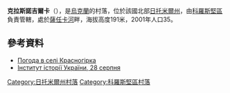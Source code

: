 {{coord|50|48|33|N|28|26|36|E|scale:30000|display=title}}

'''克拉斯諾吉爾卡'''（{{lang-uk|Красногірка}}），是[[烏克蘭|烏克蘭]]的村落，位於該國北部[[日托米爾州|日托米爾州]]，由[[科羅斯堅區|科羅斯堅區]]負責管轄，處於[[薩任卡河_(烏日河支流)|薩任卡河]]畔，海拔高度191米，2001年人口35。

==參考資料==
* [http://weather.in.ua/ua/zhitomirskaja/12084 Погода в селі Красногірка] {{Wayback|url=http://weather.in.ua/ua/zhitomirskaja/12084 |date=20111219125721 }}
* [http://www.history.org.ua/?hrono Інститут історії України, 28 серпня]{{Wayback|url=http://www.history.org.ua/?hrono |date=20160629080207 }}

{{DEFAULTSORT:Красногірка}}
[[Category:日托米爾州村落|Category:日托米爾州村落]]
[[Category:科羅斯堅區村落|Category:科羅斯堅區村落]]


{{Zhytomyr-geo-stub}}